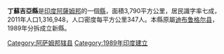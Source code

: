 {{India Districts
|Name       = 丁苏吉亚
|Local      = তিনিচুকীয়া জিলা 
|State      = 阿萨姆邦
|Division   = 
|HQ         = 蒂恩苏基亚
|Map        = Tinsukia in Assam (India).svg
|Area       = 3790
|Rain       =
|Population = 1316948
|Urban      = 
|Year       = 2011年
|Density    = 347
|Literacy   = 70.92%
|SexRatio   = 948
|parts    = 4
|LokSabha   = 1. [[迪布鲁格尔|迪布鲁格尔]]（与[[迪布鲁格尔县|迪布鲁格尔县]]共享）<br/>2. {{tsl|en|Lakhimpur (Lok Sabha constituency)|拉金普}}（与[[拉金普县|拉金普县]]和[[德马杰县|德马杰县]]共享）
|Assembly   = 1. Tinsukia, 2. Digboi, 3. Doomdooma, 4. Margherita, 5. Sadiya
|Highways   = [[National_Highway_37_(India)|NH 37]], [[National_Highway_38_(India)|NH 38]], [[National_Highway_153_(India)|NH 153]] 
|Website    = http://www.tinsukia.nic.in 
}}

'''丁蘇吉亞縣'''是[[印度|印度]][[阿薩姆邦|阿薩姆邦]]的一個[[縣|縣]]，面積3,790平方公里，居民識字率七成，2011年人口1,316,948，人口密度每平方公里347人。本縣原屬[[迪布鲁格尔县|迪布鲁格尔县]]，1989年分拆成立新縣。

{{coord|27|29|22.07|N|95|21|36.52|E|display=title}}

{{印度行政区划小作品}}
[[Category:阿萨姆邦辖县|Category:阿萨姆邦辖县]]
[[Category:1989年印度建立|Category:1989年印度建立]]